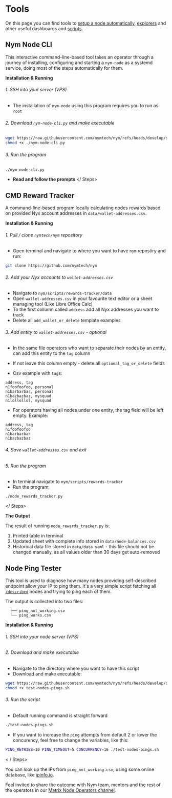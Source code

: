 

# Tools

On this page you can find tools to [setup a node automatically](#nym-node-cli), [explorers]() and other useful dashboards and [scripts](#cmd-reward-tracker).

<VarInfo />

## Nym Node CLI

This interactive command-line-based tool takes an operator through a journey of installing, configuring and starting a `nym-node` as a systemd service, doing most of the steps automatically for them.

**Installation & Running**

<Steps>

###### 1. SSH into your server (VPS)

- The installation of `nym-node` using this program requires you to run as `root`

###### 2. Download `nym-node-cli.py` and make executable

```sh
wget https://raw.githubusercontent.com/nymtech/nym/refs/heads/develop/scripts/nym-node-setup/nym-node-cli.py &&
chmod +x ./nym-node-cli.py
```

###### 3. Run the program
```
./nym-node-cli.py
```
- **Read and follow the prompts**
</ Steps>

## CMD Reward Tracker

A command-line-based program locally calculating nodes rewards based on provided Nyx account addresses in `data/wallet-addresses.csv`.

**Installation & Running**

<Steps>

###### 1. Pull / clone `nymtech/nym` repository

- Open terminal and navigate to where you want to have `nym` repostiry and run:
```sh
git clone https://github.com/nymtech/nym
```

###### 2. Add your Nyx accounts to `wallet-addresses.csv`

- Navigate to `nym/scripts/rewards-tracker/data`
- Open `wallet-addresses.csv` in your favourite text editor or a sheet managing tool (Like Libre Office Calc)
- To the first collumn called `address` add all Nyx addresses you want to track
- Delete all `add_wallet_or_delete` template examples

###### 3. Add entity to `wallet-addresses.csv` - optional

- In the same file operators who want to separate their nodes by an entity, can add this entity to the `tag` column
- If not leave this column empty - delete all `optional_tag_or_delete` fields

- Csv example with `tag`s:
```
address, tag
n1foofoofoo, personal
n1barbarbar, personal
n1bazbazbaz, mysquad
n1lollollol, mysquad
```
- For operators having all nodes under one entity, the tag field will be left empty. Example:
```csv
address, tag
n1foofoofoo
n1barbarbar
n1bazbazbaz
```

###### 4. Save `wallet-addresses.csv` and exit

###### 5. Run the program

- In terminal navigate to `nym/scripts/rewards-tracker`
- Run the program:
```
./node_rewards_tracker.py
```
</ Steps>

**The Output**

The result of running `node_rewards_tracker.py` is:

1. Printed table in terminal
2. Updated sheet with complete info stored in `data/node-balances.csv`
3. Historical data file stored in `data/data.yaml` - this file should not be changed manually, as all values older than 30 days get auto-removed


## Node Ping Tester

This tool is used to diagnose how many nodes providing self-described endpoint allow your IP to ping them. It's a very simple script fetching all [`/described`](https://validator.nymtech.net/api/v1/nym-nodes/described) nodes and trying to ping each of them.

The output is collected into two files:
```
  ├── ping_not_working.csv
  └── ping_works.csv
```

**Installation & Running**

<Steps>

###### 1. SSH into your node server (VPS)

###### 2. Download and make executable

- Navigate to the directory where you want to have this script
- Download and make executable:
```sh
wget https://raw.githubusercontent.com/nymtech/nym/refs/heads/develop/scripts/test-nodes-pings.sh && \
chmod +x test-nodes-pings.sh
```

###### 3. Run the script

- Default running command is straight forward
```sh
./test-nodes-pings.sh
```
- If you want to increase the `ping` attempts from default 2 or lower the concurency, feel free to change the variables, like this:
```sh
PING_RETRIES=10 PING_TIMEOUT=5 CONCURRENCY=16 ./test-nodes-pings.sh
```
< / Steps>

You can look up the IPs from `ping_not_working.csv`, using some online database, like [ipinfo.io](https://ipinfo.io).

Feel invited to share the outcome with Nym team, mentors and the rest of the operators in our [Matrix Node Operators channel](https://matrix.to/#/#operators:nymtech.chat).

